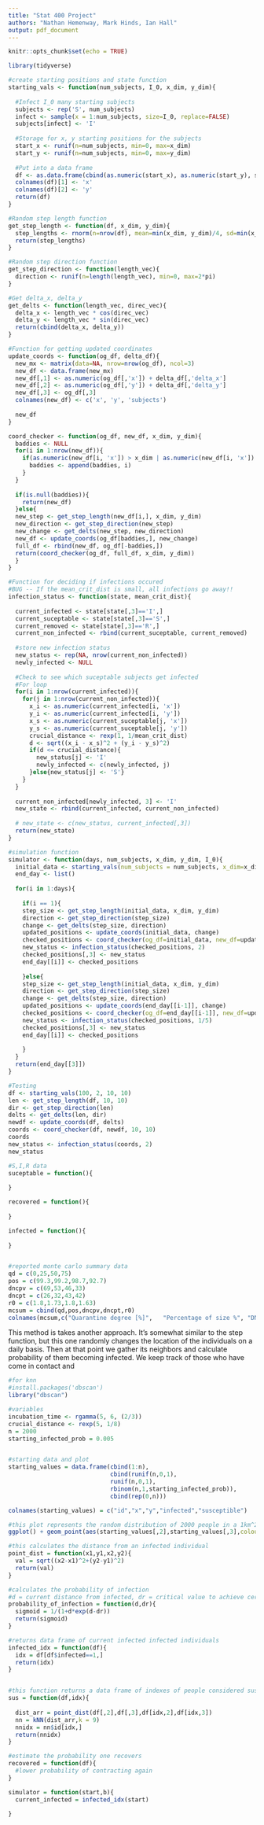 ```yaml
---
title: "Stat 400 Project"
authors: "Nathan Hemenway, Mark Hinds, Ian Hall"
output: pdf_document
---
```


```r
knitr::opts_chunk$set(echo = TRUE)
```

```r
library(tidyverse)

#create starting positions and state function
starting_vals <- function(num_subjects, I_0, x_dim, y_dim){
  
  #Infect I_0 many starting subjects
  subjects <- rep('S', num_subjects)
  infect <- sample(x = 1:num_subjects, size=I_0, replace=FALSE)
  subjects[infect] <- 'I'
  
  #Storage for x, y starting positions for the subjects
  start_x <- runif(n=num_subjects, min=0, max=x_dim)
  start_y <- runif(n=num_subjects, min=0, max=y_dim)
  
  #Put into a data frame
  df <- as.data.frame(cbind(as.numeric(start_x), as.numeric(start_y), subjects))
  colnames(df)[1] <- 'x'
  colnames(df)[2] <- 'y'
  return(df)
}

#Random step length function
get_step_length <- function(df, x_dim, y_dim){
  step_lengths <- rnorm(n=nrow(df), mean=min(x_dim, y_dim)/4, sd=min(x_dim, y_dim)/12)
  return(step_lengths)
}

#Random step direction function
get_step_direction <- function(length_vec){
  direction <- runif(n=length(length_vec), min=0, max=2*pi)
}

#Get delta_x, delta_y
get_delts <- function(length_vec, direc_vec){
  delta_x <- length_vec * cos(direc_vec)
  delta_y <- length_vec * sin(direc_vec)
  return(cbind(delta_x, delta_y))
}

#Function for getting updated coordinates
update_coords <- function(og_df, delta_df){
  new_mx <- matrix(data=NA, nrow=nrow(og_df), ncol=3)
  new_df <- data.frame(new_mx)
  new_df[,1] <- as.numeric(og_df[,'x']) + delta_df[,'delta_x']
  new_df[,2] <- as.numeric(og_df[,'y']) + delta_df[,'delta_y']
  new_df[,3] <- og_df[,3]
  colnames(new_df) <- c('x', 'y', 'subjects')
  
  new_df
}

coord_checker <- function(og_df, new_df, x_dim, y_dim){
  baddies <- NULL
  for(i in 1:nrow(new_df)){
    if(as.numeric(new_df[i, 'x']) > x_dim | as.numeric(new_df[i, 'x']) < 0 | as.numeric(new_df[i, 'y']) > y_dim | as.numeric(new_df[i, 'y']) < 0){
      baddies <- append(baddies, i)
    }
  }
  
  if(is.null(baddies)){
    return(new_df)
  }else{
  new_step <- get_step_length(new_df[i,], x_dim, y_dim)
  new_direction <- get_step_direction(new_step)
  new_change <- get_delts(new_step, new_direction)
  new_df <- update_coords(og_df[baddies,], new_change)
  full_df <- rbind(new_df, og_df[-baddies,])
  return(coord_checker(og_df, full_df, x_dim, y_dim))
  }
}

#Function for deciding if infections occured
#BUG -- If the mean_crit_dist is small, all infections go away!!
infection_status <- function(state, mean_crit_dist){
  
  current_infected <- state[state[,3]=='I',]
  current_suceptable <- state[state[,3]=='S',]
  current_removed <- state[state[,3]=='R',]
  current_non_infected <- rbind(current_suceptable, current_removed)
  
  #store new infection status
  new_status <- rep(NA, nrow(current_non_infected))
  newly_infected <- NULL
  
  #Check to see which suceptable subjects get infected
  #For loop
  for(i in 1:nrow(current_infected)){
    for(j in 1:nrow(current_non_infected)){
      x_i <- as.numeric(current_infected[i, 'x'])
      y_i <- as.numeric(current_infected[i, 'y'])
      x_s <- as.numeric(current_suceptable[j, 'x'])
      y_s <- as.numeric(current_suceptable[j, 'y'])
      crucial_distance <- rexp(1, 1/mean_crit_dist)
      d <- sqrt((x_i - x_s)^2 + (y_i - y_s)^2)
      if(d <= crucial_distance){
        new_status[j] <- 'I'
        newly_infected <- c(newly_infected, j)
      }else{new_status[j] <- 'S'}
    }
  }
  
  current_non_infected[newly_infected, 3] <- 'I'
  new_state <- rbind(current_infected, current_non_infected)
  
  # new_state <- c(new_status, current_infected[,3])
  return(new_state)
}

#simulation function
simulator <- function(days, num_subjects, x_dim, y_dim, I_0){
  initial_data <- starting_vals(num_subjects = num_subjects, x_dim=x_dim, y_dim=y_dim, I_0=I_0)
  end_day <- list()
  
  for(i in 1:days){
    
    if(i == 1){
    step_size <- get_step_length(initial_data, x_dim, y_dim)
    direction <- get_step_direction(step_size)
    change <- get_delts(step_size, direction)
    updated_positions <- update_coords(initial_data, change)
    checked_positions <- coord_checker(og_df=initial_data, new_df=updated_positions, x_dim=x_dim, y_dim=y_dim)
    new_status <- infection_status(checked_positions, 2)
    checked_positions[,3] <- new_status
    end_day[[i]] <- checked_positions
    
    }else{
    step_size <- get_step_length(initial_data, x_dim, y_dim)
    direction <- get_step_direction(step_size)
    change <- get_delts(step_size, direction)
    updated_positions <- update_coords(end_day[[i-1]], change)
    checked_positions <- coord_checker(og_df=end_day[[i-1]], new_df=updated_positions, x_dim=x_dim, y_dim=y_dim)
    new_status <- infection_status(checked_positions, 1/5)
    checked_positions[,3] <- new_status
    end_day[[i]] <- checked_positions
      
    }
  }
  return(end_day[[3]])
}

#Testing
df <- starting_vals(100, 2, 10, 10)
len <- get_step_length(df, 10, 10)
dir <- get_step_direction(len)
delts <- get_delts(len, dir)
newdf <- update_coords(df, delts)
coords <- coord_checker(df, newdf, 10, 10)
coords
new_status <- infection_status(coords, 2)
new_status

#S,I,R data
suceptable = function(){
  
}

recovered = function(){
  
}

infected = function(){
  
}


#reported monte carlo summary data
qd = c(0,25,50,75)
pos = c(99.3,99.2,98.7,92.7)
dncpv = c(69,53,46,33)
dncpt = c(26,32,43,42)
r0 = c(1.8,1.73,1.8,1.63)
mcsum = cbind(qd,pos,dncpv,dncpt,r0)
colnames(mcsum,c("Quarantine degree [%]",	"Percentage of size %",	"DNC peak value [cases]",	"DNC peaking time [days]",	"R0"))
```

This method is takes another approach. It's somewhat similar to the step function, but this one randomly changes the location of the individuals on a daily basis. Then at that point we gather its neighbors and calculate probability of them becoming infected. We keep track of those who have come in contact and 

``` r
#for knn
#install.packages('dbscan') 
library("dbscan")
```

``` r
#variables
incubation_time <- rgamma(5, 6, (2/3))
crucial_distance <- rexp(5, 1/8)
n = 2000
starting_infected_prob = 0.005


#starting data and plot
starting_values = data.frame(cbind(1:n),
                             cbind(runif(n,0,1),
                             runif(n,0,1),
                             rbinom(n,1,starting_infected_prob)),
                             cbind(rep(0,n)))

colnames(starting_values) = c("id","x","y","infected","susceptible")

#this plot represents the random distribution of 2000 people in a 1km^2 area, with the blue dots being the infected individuals. Instead of trying to track progression of time, as the paper illustrates, my thought was to randomize the dot locations each iteration. Each iteration represents a day. The infected individual will be in another random location each day. 
ggplot() + geom_point(aes(starting_values[,2],starting_values[,3],colour = starting_values[,4])) + xlab("x coordinate") + ylab("y coordinate")
```


```r

#this calculates the distance from an infected individual
point_dist = function(x1,y1,x2,y2){
  val = sqrt((x2-x1)^2+(y2-y1)^2)
  return(val)
}

#calculates the probability of infection
#d = current distance from infected, dr = critical value to achieve certain probability of infection
probability_of_infection = function(d,dr){
  sigmoid = 1/(1+d*exp(d-dr))
  return(sigmoid)
}

#returns data frame of current infected infected individuals
infected_idx = function(df){
  idx = df[df$infected==1,]
  return(idx)
}


#this function returns a data frame of indexes of people considered susceptible. This function aims to calculate the distances of k neighbors then returns a df of indecies of those in neighborhood. We will need to keep a running track of the id's of susceptible neighbors and later factor in the probability of becoming infected.
sus = function(df,idx){
  
  dist_arr = point_dist(df[,2],df[,3],df[idx,2],df[idx,3])
  nn = kNN(dist_arr,k = 9)
  nnidx = nn$id[idx,]
  return(nnidx)
}

#estimate the probability one recovers
recovered = function(df){
  #lower probability of contracting again
}

```

``` r
simulator = function(start,b){
  current_infected = infected_idx(start)
  
}
```

